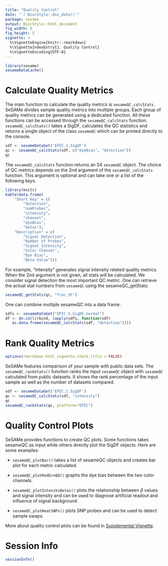 ```yaml
---
title: "Quality Control"
date: "`r BiocStyle::doc_date()`"
package: sesame
output: BiocStyle::html_document
fig_width: 6
fig_height: 5
vignette: >
  %\VignetteEngine{knitr::rmarkdown}
  %\VignetteIndexEntry{1. Quality Control}
  %\VignetteEncoding{UTF-8}
---
```


```r
library(sesame)
sesameDataCache()
```

# Calculate Quality Metrics

The main function to calculate the quality metrics is `sesameQC_calcStats`.
SeSAMe divides sample quality metrics into multiple groups. Each group of
quality metrics can be generated using a dedicated function. All these
functions can be accessed through the `sesameQC_calcStats`
function. `sesameQC_calcStats()` takes a SigDF, calculates the QC statistics
and returns a single object of the class `sesameQC` which can be printed
directly to the console.

```r
sdf <- sesameDataGet('EPIC.1.SigDF')
qc <- sesameQC_calcStats(sdf, c("dyeBias", "detection"))
qc
```

The `sesameQC_calcStats` function returns an S4 `sesameQC` object. The choice
of QC metrics depends on the 2nd argument of the `sesameQC_calcStats`
function. This argument is optional and can take one or a list of the following
keys.

```r
library(knitr)
kable(data.frame(
    "Short Key" = c(
        "detection",
        "numProbes",
        "intensity",
        "channel",
        "dyeBias",
        "betas"),
    "Description" = c(
        "Signal Detection",
        "Number of Probes",
        "Signal Intensity",
        "Color Channel",
        "Dye Bias",
        "Beta Value")))
```

For example, "intensity" generates signal intensity related quality
metrics. When the 2nd argument is not given, all stats will be calculated. We
consider signal detection the most important QC metric.  One can retrieve the
actual stat numbers from `sesameQC` using the sesameQC_getStats:

```r
sesameQC_getStats(qc, "frac_dt")
```

One can combine multiple sesameQC into a data frame:

```r
sdfs <- sesameDataGet("EPIC.5.SigDF.normal")
df <- do.call(rbind, lapply(sdfs, function(sdf)
   as.data.frame(sesameQC_calcStats(sdf, "detection"))))
```

# Rank Quality Metrics

```r
options(rmarkdown.html_vignette.check_title = FALSE)
```

SeSAMe features comparison of your sample with public data sets. The
`sesameQC_rankStats()` function ranks the input `sesameQC` object with
`sesameQC` calculated from public datasets. It shows the rank percentage of the
input sample as well as the number of datasets compared.

```r
sdf <- sesameDataGet('EPIC.1.SigDF')
qc <- sesameQC_calcStats(sdf, "intensity")
qc
sesameQC_rankStats(qc, platform="EPIC")
```

# Quality Control Plots

SeSAMe provides functions to create QC plots. Some functions takes sesameQC as
input while others directly plot the SigDF objects. Here are some examples:

- `sesameQC_plotBar()` takes a list of sesameQC objects and creates bar
plot for each metric calculated.

- `sesameQC_plotRedGrnQQ()` graphs the dye bias between the two color channels.

- `sesameQC_plotIntensVsBetas()` plots the relationship between $\beta$ values
  and signal intensity and can be used to diagnose artificial readout and
  influence of signal background.

- `sesameQC_plotHeatSNPs()` plots SNP probes and can be used to detect sample
  swaps.

More about quality control plots can be found in [Supplemental
Vignette](https://zhou-lab.github.io/sesame/v1.13/supplemental.html#qc).

# Session Info

```r
sessionInfo()
```